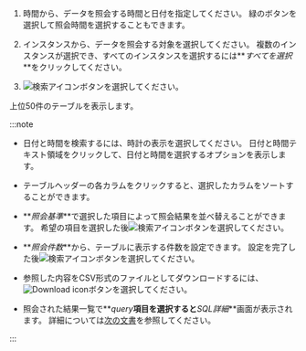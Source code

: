 1. 時間から、データを照会する時間と日付を指定してください。 緑のボタンを選択して照会時間を選択することもできます。

2. インスタンスから、データを照会する対象を選択してください。 複数のインスタンスが選択でき、すべてのインスタンスを選択するには**_すべてを選択_**をクリックしてください。

3. ![検索アイコン](/img/ico-btn-search.png)ボタンを選択してください。

上位50件のテーブルを表示します。

:::note

- 日付と時間を検索するには、時計の表示を選択してください。 日付と時間テキスト領域をクリックして、日付と時間を選択するオプションを表示します。

- テーブルヘッダーの各カラムをクリックすると、選択したカラムをソートすることができます。

- **_照会基準_**で選択した項目によって照会結果を並べ替えることができます。 希望の項目を選択した後![検索アイコン](/img/ico-btn-search.png)ボタンを選択してください。 

- **_照会件数_**から、テーブルに表示する件数を設定できます。 設定を完了した後![検索アイコン](/img/ico-btn-search.png)ボタンを選択してください。 

- 参照した内容をCSV形式のファイルとしてダウンロードするには、![Download icon](/img/ico-download.svg)ボタンを選択してください。

- 照会された結果一覧で**_query_**項目を選択すると**_SQL詳細_**画面が表示されます。 詳細については[次の文書](#query-details)を参照してください。

:::
